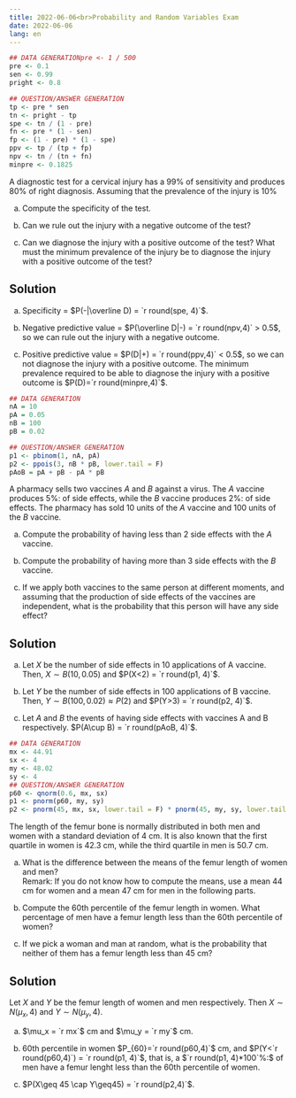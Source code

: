 ```yaml
---
title: 2022-06-06<br>Probability and Random Variables Exam
date: 2022-06-06
lang: en
---
```


:::{#exr-1}
```r
## DATA GENERATIONpre <- 1 / 500
pre <- 0.1
sen <- 0.99
pright <- 0.8

## QUESTION/ANSWER GENERATION
tp <- pre * sen
tn <- pright - tp
spe <- tn / (1 - pre)
fn <- pre * (1 - sen)
fp <- (1 - pre) * (1 - spe)
ppv <- tp / (tp + fp)
npv <- tn / (tn + fn)
minpre <- 0.1825
```

A diagnostic test for a cervical injury has a 99% of sensitivity and produces 80% of right diagnosis. Assuming that the prevalence of the injury is 10%

a. Compute the specificity of the test.

a. Can we rule out the injury with a negative outcome of the test?

a. Can we diagnose the injury with a positive outcome of the test? What must the minimum prevalence of the injury be to diagnose the injury with a positive outcome of the test?

:::{.callout-tip collapse="true"}
## Solution
a. Specificity = $P(-|\overline D) = `r round(spe, 4)`$.

a. Negative predictive value = $P(\overline D|-) = `r round(npv,4)` > 0.5$, so we can rule out the injury with a negative outcome.

a. Positive predictive value = $P(D|+) = `r round(ppv,4)` < 0.5$, so we can not diagnose the injury with a positive outcome. The minimum prevalence required to be able to diagnose the injury with a positive outcome is $P(D)=`r round(minpre,4)`$.
:::
:::

:::{#exr-2}
```r
## DATA GENERATION
nA = 10
pA = 0.05
nB = 100
pB = 0.02

## QUESTION/ANSWER GENERATION
p1 <- pbinom(1, nA, pA)
p2 <- ppois(3, nB * pB, lower.tail = F)
pAoB = pA + pB - pA * pB
```

A pharmacy sells two vaccines $A$ and $B$ against a virus. The $A$ vaccine produces 5%: of side effects, while the $B$ vaccine produces 2%: of side effects. The pharmacy has sold 10 units of the $A$ vaccine and 100 units of the $B$ vaccine.

a. Compute the probability of having less than 2 side effects with the $A$ vaccine.

a. Compute the probability of having more than 3 side effects with the $B$ vaccine.

a. If we apply both vaccines to the same person at different moments, and assuming that the production of side effects of the vaccines are independent, what is the probability that this person will have any side effect?

:::{.callout-tip collapse="true"}
## Solution
a. Let $X$ be the number of side effects in 10 applications of A vaccine. Then, $X\sim B(10, 0.05)$ and $P(X<2) = `r round(p1, 4)`$.

a. Let $Y$ be the number of side effects in 100 applications of B vaccine. Then, $Y\sim B(100, 0.02)\approx P(2)$ and $P(Y>3) = `r round(p2, 4)`$.

a. Let $A$ and $B$ the events of having side effects with vaccines A and B respectively. $P(A\cup B) = `r round(pAoB, 4)`$.
:::
:::

:::{#exr-3}
```r
## DATA GENERATION
mx <- 44.91
sx <- 4
my <- 48.02
sy <- 4
## QUESTION/ANSWER GENERATION
p60 <- qnorm(0.6, mx, sx)
p1 <- pnorm(p60, my, sy)
p2 <- pnorm(45, mx, sx, lower.tail = F) * pnorm(45, my, sy, lower.tail = F)
```

The length of the femur bone is normally distributed in both men and women with a standard deviation of 4 cm. It is also known that the first quartile in women is 42.3 cm, while the third quartile in men is 50.7 cm.

a. What is the difference between the means of the femur length of women and men?  
Remark: If you do not know how to compute the means, use a mean 44 cm for women and a mean 47 cm for men in the following parts. 

a. Compute the 60th percentile of the femur length in women. What percentage of men have a femur length less than the 60th percentile of women?

a. If we pick a woman and man at random, what is the probability that neither of them has a femur length less than 45 cm?

:::{.callout-tip collapse="true"}
## Solution
Let $X$ and $Y$ be the femur length of women and men respectively. Then $X\sim N(\mu_x, 4)$ and $Y\sim N(\mu_y,4)$.

a. $\mu_x = `r mx`$ cm and $\mu_y = `r my`$ cm.

a. 60th percentile in women $P_{60}=`r round(p60,4)`$ cm, and $P(Y<`r round(p60,4)`) = `r round(p1, 4)`$, that is, a $`r round(p1, 4)*100`%:$ of men have a femur lenght less than the 60th percentile of women.

a. $P(X\geq 45 \cap Y\geq45) = `r round(p2,4)`$.
:::
:::